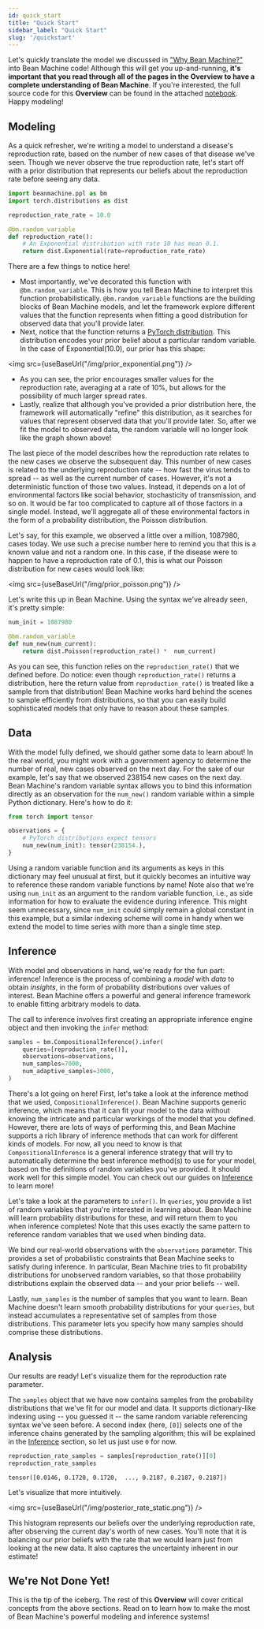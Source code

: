```yaml
---
id: quick_start
title: "Quick Start"
sidebar_label: "Quick Start"
slug: '/quickstart'
---
```


Let's quickly translate the model we discussed in ["Why Bean Machine?"](../why_bean_machine/why_bean_machine.mdx) into Bean Machine code! Although this will get you up-and-running, **it's important that you read through all of the pages in the Overview to have a complete understanding of Bean Machine**. If you're interested, the full source code for this **Overview** can be found in the attached [notebook](../overview.ipynb). Happy modeling!

## Modeling

As a quick refresher, we're writing a model to understand a disease's reproduction rate, based on the number of new cases of that disease we've seen. Though we never observe the true reproduction rate, let's start off with a prior distribution that represents our beliefs about the reproduction rate before seeing any data.

```py
import beanmachine.ppl as bm
import torch.distributions as dist

reproduction_rate_rate = 10.0

@bm.random_variable
def reproduction_rate():
    # An Exponential distribution with rate 10 has mean 0.1.
    return dist.Exponential(rate=reproduction_rate_rate)
```

There are a few things to notice here!

  * Most importantly, we've decorated this function with `@bm.random_variable`. This is how you tell Bean Machine to interpret this function probabilistically. `@bm.random_variable` functions are the building blocks of Bean Machine models, and let the framework explore different values that the function represents when fitting a good distribution for observed data that you'll provide later.
  * Next, notice that the function returns a [PyTorch distribution](https://pytorch.org/docs/stable/distributions.html?highlight=distribution#module-torch.distributions). This distribution encodes your prior belief about a particular random variable. In the case of $\text{Exponential}(10.0)$, our prior has this shape:

<img src={useBaseUrl("/img/prior_exponential.png")} />

  * As you can see, the prior encourages smaller values for the reproduction rate, averaging at a rate of $10\%$, but allows for the possibility of much larger spread rates.
  * Lastly, realize that although you've provided a prior distribution here, the framework will automatically "refine" this distribution, as it searches for values that represent observed data that you'll provide later. So, after we fit the model to observed data, the random variable will no longer look like the graph shown above!

The last piece of the model describes how the reproduction rate relates to the new cases we observe the subsequent day. This number of new cases is related to the underlying reproduction rate -- how fast the virus tends to spread -- as well as the current number of cases. However, it's not a deterministic function of those two values. Instead, it depends on a lot of environmental factors like social behavior, stochasticity of transmission, and so on. It would be far too complicated to capture all of those factors in a single model. Instead, we'll aggregate all of these environmental factors in the form of a probability distribution, the $\text{Poisson}$ distribution.

Let's say, for this example, we observed a little over a million, $1087980$, cases today. We use such a precise number here to remind you that this is a known value and not a random one. In this case, if the disease were to happen to have a reproduction rate of $0.1$, this is what our $\text{Poisson}$ distribution for new cases would look like:

<img src={useBaseUrl("/img/prior_poisson.png")} />

Let's write this up in Bean Machine. Using the syntax we've already seen, it's pretty simple:

```py
num_init = 1087980

@bm.random_variable
def num_new(num_current):
    return dist.Poisson(reproduction_rate() *  num_current)
```

As you can see, this function relies on the `reproduction_rate()` that we defined before. Do notice: even though `reproduction_rate()` returns a distribution, here the return value from `reproduction_rate()` is treated like a sample from that distribution! Bean Machine works hard behind the scenes to sample efficiently from distributions, so that you can easily build sophisticated models that only have to reason about these samples.

## Data

With the model fully defined, we should gather some data to learn about! In the real world, you might work with a government agency to determine the number of real, new cases observed on the next day. For the sake of our example, let's say that we observed $238154$ new cases on the next day. Bean Machine's random variable syntax allows you to bind this information directly as an observation for the `num_new()` random variable within a simple Python dictionary. Here's how to do it:

```py
from torch import tensor

observations = {
    # PyTorch distributions expect tensors
    num_new(num_init): tensor(238154.),
}
```

Using a random variable function and its arguments as keys in this dictionary may feel unusual at first, but it quickly becomes an intuitive way to reference these random variable functions by name! Note also that we're using `num_init` as an argument to the random variable function, i.e., as side information for how to evaluate the evidence during inference. This might seem unnecessary, since `num_init` could simply remain a global constant in this example, but a similar indexing scheme will come in handy when we extend the model to time series with more than a single time step.

## Inference

With model and observations in hand, we're ready for the fun part: inference! Inference is the process of combining a _model_ with _data_ to obtain _insights_, in the form of probability distributions over values of interest. Bean Machine offers a powerful and general inference framework to enable fitting arbitrary models to data.

The call to inference involves first creating an appropriate inference engine object and then invoking the `infer` method:

```py
samples = bm.CompositionalInference().infer(
    queries=[reproduction_rate()],
    observations=observations,
    num_samples=7000,
    num_adaptive_samples=3000,
)
```

There's a lot going on here! First, let's take a look at the inference method that we used, `CompositionalInference()`. Bean Machine supports generic inference, which means that it can fit your model to the data without knowing the intricate and particular workings of the model that you defined. However, there are lots of ways of performing this, and Bean Machine supports a rich library of inference methods that can work for different kinds of models. For now, all you need to know is that `CompositionalInference` is a general inference strategy that will try to automatically determine the best inference method(s) to use for your model, based on the definitions of random variables you've provided. It should work well for this simple model. You can check out our guides on [Inference](../inference/inference.md) to learn more!

Let's take a look at the parameters to `infer()`. In `queries`, you provide a list of random variables that you're interested in learning about. Bean Machine will learn probability distributions for these, and will return them to you when inference completes! Note that this uses exactly the same pattern to reference random variables that we used when binding data.

We bind our real-world observations with the `observations` parameter. This provides a set of probabilistic constraints that Bean Machine seeks to satisfy during inference. In particular, Bean Machine tries to fit probability distributions for unobserved random variables, so that those probability distributions explain the observed data -- and your prior beliefs -- well.

Lastly, `num_samples` is the number of samples that you want to learn. Bean Machine doesn't learn smooth probability distributions for your `queries`, but instead accumulates a representative set of samples from those distributions. This parameter lets you specify how many samples should comprise these distributions.

## Analysis

Our results are ready! Let's visualize them for the reproduction rate parameter.

The `samples` object that we have now contains samples from the probability distributions that we've fit for our model and data. It supports dictionary-like indexing using -- you guessed it -- the same random variable referencing syntax we've seen before. A second index (here, `[0]`) selects one of the inference chains generated by the sampling algorithm; this will be explained in the [Inference](../inference/inference.md) section, so let us just use `0` for now.

```py
reproduction_rate_samples = samples[reproduction_rate()][0]
reproduction_rate_samples
```

```
tensor([0.0146, 0.1720, 0.1720,  ..., 0.2187, 0.2187, 0.2187])
```

Let's visualize that more intuitively.

<img src={useBaseUrl("/img/posterior_rate_static.png")} />

This histogram represents our beliefs over the underlying reproduction rate, after observing the current day's worth of new cases. You'll note that it is balancing our prior beliefs with the rate that we would learn just from looking at the new data. It also captures the uncertainty inherent in our estimate!

## We're Not Done Yet!

This is the tip of the iceberg. The rest of this **Overview** will cover critical concepts from the above sections. Read on to learn how to make the most of Bean Machine's powerful modeling and inference systems!
